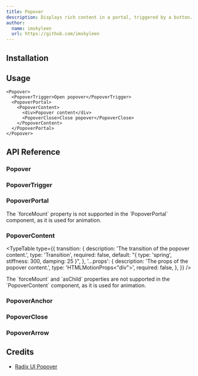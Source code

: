 ```yaml
---
title: Popover
description: Displays rich content in a portal, triggered by a button.
author:
  name: imskyleen
  url: https://github.com/imskyleen
---
```


<ComponentPreview name="demo-primitives-radix-popover" />

## Installation

<ComponentInstallation name="primitives-radix-popover" />

## Usage

```tsx
<Popover>
  <PopoverTrigger>Open popover</PopoverTrigger>
  <PopoverPortal>
    <PopoverContent>
      <div>Popover content</div>
      <PopoverClose>Close popover</PopoverClose>
    </PopoverContent>
  </PopoverPortal>
</Popover>
```

## API Reference

### Popover

<ExternalLink
  href="https://www.radix-ui.com/primitives/docs/components/popover#root"
  text="Radix UI API Reference - Popover.Root"
/>

### PopoverTrigger

<ExternalLink
  href="https://www.radix-ui.com/primitives/docs/components/popover#trigger"
  text="Radix UI API Reference - Popover.Trigger"
/>

### PopoverPortal

<ExternalLink
  href="https://www.radix-ui.com/primitives/docs/components/popover#portal"
  text="Radix UI API Reference - Popover.Portal"
/>

<Callout type="info">
  The `forceMount` property is not supported in the `PopoverPortal` component,
  as it is used for animation.
</Callout>

### PopoverContent

<ExternalLink
  href="https://www.radix-ui.com/primitives/docs/components/popover#content"
  text="Radix UI API Reference - Popover.Content"
/>

<TypeTable
  type={{
    transition: {
      description: 'The transition of the popover content.',
      type: 'Transition',
      required: false,
      default: "{ type: 'spring', stiffness: 300, damping: 25 }",
    },
    '...props': {
      description: 'The props of the popover content.',
      type: 'HTMLMotionProps<"div">',
      required: false,
    },
  }}
/>

<Callout type="info">
  The `forceMount` and `asChild` properties are not supported in the
  `PopoverContent` component, as it is used for animation.
</Callout>

### PopoverAnchor

<ExternalLink
  href="https://www.radix-ui.com/primitives/docs/components/popover#anchor"
  text="Radix UI API Reference - Popover.Anchor"
/>

### PopoverClose

<ExternalLink
  href="https://www.radix-ui.com/primitives/docs/components/popover#close"
  text="Radix UI API Reference - Popover.Close"
/>

### PopoverArrow

<ExternalLink
  href="https://www.radix-ui.com/primitives/docs/components/popover#arrow"
  text="Radix UI API Reference - Popover.Arrow"
/>

## Credits

- [Radix UI Popover](https://www.radix-ui.com/primitives/docs/components/popover)

